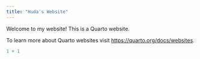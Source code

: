 ```yaml
---
title: "Huda's Website"
---
```

Welcome to my website! 
This is a Quarto website.

To learn more about Quarto websites visit <https://quarto.org/docs/websites>.

```r
1 + 1
```

